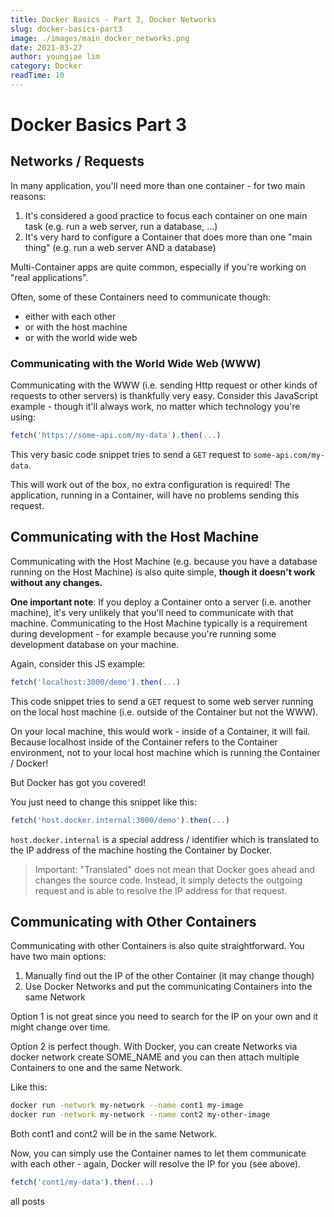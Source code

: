 ```yaml
---
title: Docker Basics - Part 3, Docker Networks 
slug: docker-basics-part3
image: ./images/main_docker_networks.png
date: 2021-03-27
author: youngjae lim
category: Docker
readTime: 10
---
```



# Docker Basics Part 3

## Networks / Requests

In many application, you'll need more than one container - for two main reasons:

1. It's considered a good practice to focus each container on one main task (e.g. run a web
server, run a database, ...)
2. It's very hard to configure a Container that does more than one "main thing" (e.g. run a
web server AND a database)

Multi-Container apps are quite common, especially if you're working on "real applications".

Often, some of these Containers need to communicate though:
- either with each other
- or with the host machine
- or with the world wide web

### Communicating with the World Wide Web (WWW)

Communicating with the WWW (i.e. sending Http request or other kinds of requests to other
servers) is thankfully very easy.
Consider this JavaScript example - though it'll always work, no matter which technology you're
using:

```js
fetch('https://some-api.com/my-data').then(...)
```

This very basic code snippet tries to send a `GET` request to `some-api.com/my-data`.

This will work out of the box, no extra configuration is required! The application, running in a
Container, will have no problems sending this request.

## Communicating with the Host Machine

Communicating with the Host Machine (e.g. because you have a database running on the Host
Machine) is also quite simple, **though it doesn't work without any changes.**

**One important note**: If you deploy a Container onto a server (i.e. another machine), it's very unlikely
that you'll need to communicate with that machine. Communicating to the Host Machine typically is a
requirement during development - for example because you're running some development database on
your machine.

Again, consider this JS example:

```js
fetch('localhost:3000/demo').then(...)
```

This code snippet tries to send a `GET` request to some web server running on the local host
machine (i.e. outside of the Container but not the WWW).

On your local machine, this would work - inside of a Container, it will fail. Because localhost
inside of the Container refers to the Container environment, not to your local host machine
which is running the Container / Docker!

But Docker has got you covered!

You just need to change this snippet like this:

```js
fetch('host.docker.internal:3000/demo').then(...)
```

`host.docker.internal` is a special address / identifier which is translated to the IP address of
the machine hosting the Container by Docker.

<blockquote display="info"> 
Important: "Translated" does not mean that Docker goes ahead and changes the source code. Instead,
it simply detects the outgoing request and is able to resolve the IP address for that request.
</blockquote>

## Communicating with Other Containers

Communicating with other Containers is also quite straightforward. You have two main options:

1. Manually find out the IP of the other Container (it may change though)
2. Use Docker Networks and put the communicating Containers into the same Network

Option 1 is not great since you need to search for the IP on your own and it might change over
time.

Option 2 is perfect though. With Docker, you can create Networks via docker network create
SOME_NAME and you can then attach multiple Containers to one and the same Network.

Like this:

```bash
docker run -network my-network --name cont1 my-image
docker run -network my-network --name cont2 my-other-image
```

Both cont1 and cont2 will be in the same Network.

Now, you can simply use the Container names to let them communicate with each other - again,
Docker will resolve the IP for you (see above).

```js
fetch('cont1/my-data').then(...)
```

<Link to='/posts' className='btn center-btn'>
  all posts
</Link>

